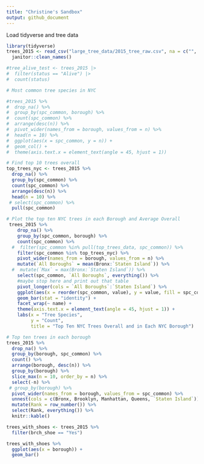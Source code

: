 ```yaml
---
title: "Christine's Sandbox"
output: github_document
---
```


Load tidyverse and tree data

```r
library(tidyverse)
trees_2015 <- read_csv("large_tree_data/2015_tree_raw.csv", na = c("", "NA", "Unknown")) |> 
  janitor::clean_names()
```


```r
#tree_alive_test <- trees_2015 |> 
#  filter(status == "Alive") |> 
#  count(status)

# Most common tree species in NYC

#trees_2015 %>% 
#  drop_na() %>% 
#  group_by(spc_common, borough) %>%
#  count(spc_common) %>% 
#  arrange(desc(n)) %>% 
#  pivot_wider(names_from = borough, values_from = n) %>% 
#  head(n = 10) %>% 
#  ggplot(aes(x = spc_common, y = n)) +
#  geom_col() +
#  theme(axis.text.x = element_text(angle = 45, hjust = 1)) 

# Find top 10 trees overall
top_trees_nyc <- trees_2015 %>% 
  drop_na() %>%   
  group_by(spc_common) %>%
  count(spc_common) %>% 
  arrange(desc(n)) %>% 
  head(n = 10) %>% 
 # select(spc_common) %>% 
  pull(spc_common)

# Plot the top ten NYC trees in each Borough and Average Overall
 trees_2015 %>% 
    drop_na() %>% 
    group_by(spc_common, borough) %>%
    count(spc_common) %>% 
  #  filter(spc_common %in% pull(top_trees_data, spc_common)) %>% 
    filter(spc_common %in% top_trees_nyc) %>% 
    pivot_wider(names_from = borough, values_from = n) %>% 
    mutate(`All Boroughs` = mean(Bronx:`Staten Island`)) %>% 
  #  mutate(`Max` = max(Bronx:`Staten Island`)) %>% 
    select(spc_common, `All Boroughs`, everything()) %>% 
    #maybe stop here and print out that table 
    pivot_longer(cols = `All Boroughs`:`Staten Island`) %>% 
    ggplot(aes(x = reorder(spc_common, value), y = value, fill = spc_common)) +
    geom_bar(stat = "identity") +
    facet_wrap(~ name) +
    theme(axis.text.x = element_text(angle = 45, hjust = 1)) +
    labs(x = "Tree Species", 
         y = "Count", 
         title = "Top Ten NYC Trees Overall and in Each NYC Borough")
```


```r
# Top ten trees in each borough
trees_2015 %>%
  drop_na() %>%
  group_by(borough, spc_common) %>%
  count() %>%
  arrange(borough, desc(n)) %>%
  group_by(borough) %>%
  slice_max(n = 10, order_by = n) %>% 
  select(-n) %>% 
 # group_by(borough) %>% 
  pivot_wider(names_from = borough, values_from = spc_common) %>% 
  unnest(cols = c(Bronx, Brooklyn, Manhattan, Queens, `Staten Island`)) %>% 
  mutate(Rank = row_number()) %>% 
  select(Rank, everything()) %>% 
  knitr::kable()

```


```r
trees_with_shoes <- trees_2015 %>% 
  filter(brch_shoe == "Yes") 

trees_with_shoes %>% 
  ggplot(aes(x = borough)) +
  geom_bar()





```


